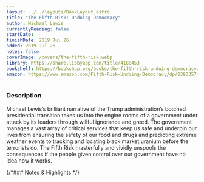 ```yaml
---
layout: ../../layouts/BookLayout.astro
title: "The Fifth Risk: Undoing Democracy"
author: Michael Lewis
currentlyReading: false
startDate: 
finishDate: 2019 Jul 26
added: 2019 Jul 26
notes: false
coverImage: /covers/the-fifth-risk.webp
library: https://share.libbyapp.com/title/4188453
bookshelf: https://bookshop.org/books/the-fifth-risk-undoing-democracy/9780393357455
amazon: https://www.amazon.com/Fifth-Risk-Undoing-Democracy/dp/0393357457
---
```


<ReadingTime
  startDate  = {frontmatter.startDate}
  finishDate = {frontmatter.finishDate}
/>

### Description
Michael Lewis’s brilliant narrative of the Trump administration’s botched presidential transition takes us into the engine rooms of a government under attack by its leaders through willful ignorance and greed. The government manages a vast array of critical services that keep us safe and underpin our lives from ensuring the safety of our food and drugs and predicting extreme weather events to tracking and locating black market uranium before the terrorists do. The Fifth Risk masterfully and vividly unspools the consequences if the people given control over our government have no idea how it works.


{/*### Notes & Highlights */}

<BuyBook
  library   = {frontmatter.library}
  bookshelf = {frontmatter.bookshelf}
  amazon    = {frontmatter.amazon}
/>
